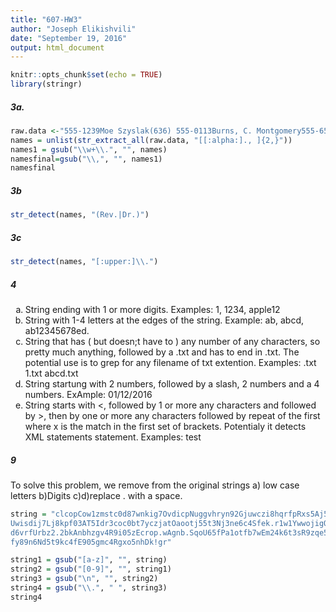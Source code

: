 ```yaml
---
title: "607-HW3"
author: "Joseph Elikishvili"
date: "September 19, 2016"
output: html_document
---
```


```r
knitr::opts_chunk$set(echo = TRUE)
library(stringr)
```

##### 3a.

```r
raw.data <-"555-1239Moe Szyslak(636) 555-0113Burns, C. Montgomery555-6542Rev. Timothy Lovejoy555 8904Ned Flanders636-555-3226Simpson, Homer5553642Dr. Julius Hibbert" 
names = unlist(str_extract_all(raw.data, "[[:alpha:]., ]{2,}"))
names1 = gsub("\\w+\\.", "", names)
namesfinal=gsub("\\,", "", names1)
namesfinal
```

##### 3b

```r
str_detect(names, "(Rev.|Dr.)")
```

##### 3c

```r
str_detect(names, "[:upper:]\\.")
```

##### 4

a. String ending with 1 or more digits.  Examples: 1, 1234, apple12
b. String with 1-4 letters at the edges of the string.  Example: ab, abcd, ab12345678ed.
c. String that has ( but doesn;t have to )  any number of any characters, so pretty much anything, followed by a .txt and has to end in .txt. The potential use is to grep for any filename of txt extention. Examples: .txt 1.txt abcd.txt
d. String startung with 2 numbers, followed by a slash, 2 numbers and a 4 numbers. ExAmple: 01/12/2016
e. String starts with <, followed by 1 or more any characters and followed by >, then by one or more any characters followed by repeat of the first </x> where x is the match in the first set of brackets. Potentialy it detects XML statements <open>statement</open>.  Examples: <html>test</html>

##### 9 

To solve this problem, we remove from the original strings a) low case letters b)Digits c)\n d)replace . with a space.

```r
string = "clcopCow1zmstc0d87wnkig7OvdicpNuggvhryn92Gjuwczi8hqrfpRxs5Aj5dwpn0Tanwo
Uwisdij7Lj8kpf03AT5Idr3coc0bt7yczjatOaootj55t3Nj3ne6c4Sfek.r1w1YwwojigO
d6vrfUrbz2.2bkAnbhzgv4R9i05zEcrop.wAgnb.SqoU65fPa1otfb7wEm24k6t3sR9zqe5
fy89n6Nd5t9kc4fE905gmc4Rgxo5nhDk!gr"

string1 = gsub("[a-z]", "", string)
string2 = gsub("[0-9]", "", string1)
string3 = gsub("\n", "", string2)
string4 = gsub("\\.", " ", string3)
string4
```